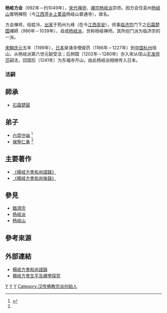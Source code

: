 {{中國禪宗}}
'''杨岐方会'''（992年－约1049年），[[宋代|宋代]][[禅宗|禅师]]、[[禪宗|禪宗]][[杨岐派|杨岐派]]宗师。因方会住袁州[[杨岐山|杨岐山]]普明禅院（今[[江西|江西]][[萍乡|萍乡]][[上栗县|上栗县]]杨岐山普通寺），故名。

方会禅师，俗姓冷，[[出家|出家]]于筠州九峰（在今[[江西|江西]][[高安|高安]]），师事[[临济宗|临济宗]]门下之[[石霜楚圆|石霜楚圆]]禪師（986年－1039年），自成[[杨岐派|杨岐派]]，世称杨岐禅师。其所创门派为临济宗的一派。

[[宋朝|宋朝]][[慶元_(年號)|庆元]]五年（1199年），[[日本|日本]]泉涌寺僧俊芿（1166年－1227年）到[[中国|中国]][[杭州|杭州]]径山，从杨岐派第六世元聪受法；后辨圆（1202年－1280年）亦入宋从径山[[无准师范|无准师范]]嗣法，回国后（1241年）为东福寺开山，由此杨岐派相继传入日本。

===法嗣===
==師承==
*[[石霜楚圓|石霜楚圓]]
==弟子==
*[[白雲守端|白雲守端]] <ref name="楊岐方會 ">{{Cite web |url=http://www.budaedu.org/doctrin/t56.php |title=楊岐派開創者～楊岐方會 |access-date=2021-01-17 |archive-date=2021-01-22 |archive-url=https://web.archive.org/web/20210122013600/http://www.budaedu.org/doctrin/t56.php |dead-url=no }}</ref>
*[[保寧仁勇|保寧仁勇]] <ref name="楊岐方會"/>

==主要著作==
*[[《楊岐方會和尚語錄》|《楊岐方會和尚語錄》]] 
*[[《楊岐方會和尚後錄》|《楊岐方會和尚後錄》]] 
== 參見 ==
*[[臨濟宗|臨濟宗]]
*[[杨岐派|杨岐派]]
*[[杨岐山|杨岐山]]

== 參考來源 ==
{{reflist}}

==外部連結==
*[http://www.baus-ebs.org/sutra/fan-read/003/04-022.htm 楊岐方會和尚語錄] {{Wayback|url=http://www.baus-ebs.org/sutra/fan-read/003/04-022.htm |date=20210122023928 }}
*[http://buddhism.lib.ntu.edu.tw/FULLTEXT/JR-BJ011/bj011577790.pdf 楊岐方會生平及禪學探究] {{Wayback|url=http://buddhism.lib.ntu.edu.tw/FULLTEXT/JR-BJ011/bj011577790.pdf |date=20210927130347 }}

{{禪宗}}
[[Category:宋朝僧人|Y]]
[[Category:临济宗僧人|Y]]
[[Category:冷姓|Y]]
[[Category:汉传佛教宗派创始人|Category:汉传佛教宗派创始人]]